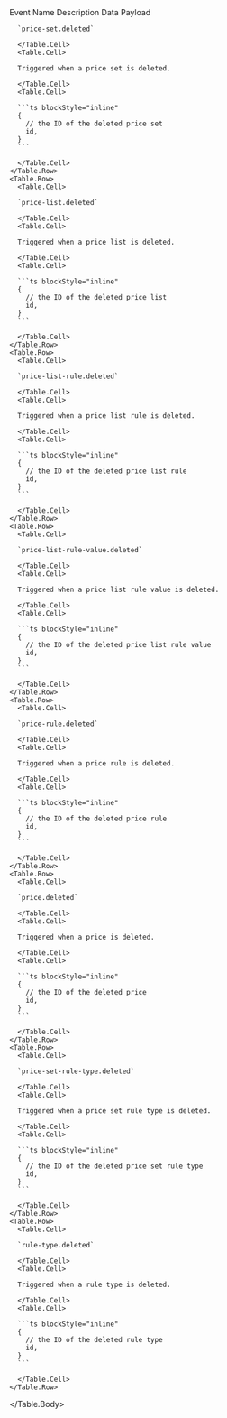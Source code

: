 
<Table>
  <Table.Header>
    <Table.Row>
      <Table.HeaderCell>Event Name</Table.HeaderCell>
      <Table.HeaderCell>Description</Table.HeaderCell>
      <Table.HeaderCell>Data Payload</Table.HeaderCell>
    </Table.Row>
  </Table.Header>
  <Table.Body>
    <Table.Row>
      <Table.Cell>

      `price-set.deleted`

      </Table.Cell>
      <Table.Cell>

      Triggered when a price set is deleted.

      </Table.Cell>
      <Table.Cell>

      ```ts blockStyle="inline"
      {
        // the ID of the deleted price set
        id,
      }
      ```

      </Table.Cell>
    </Table.Row>
    <Table.Row>
      <Table.Cell>

      `price-list.deleted`

      </Table.Cell>
      <Table.Cell>

      Triggered when a price list is deleted.

      </Table.Cell>
      <Table.Cell>

      ```ts blockStyle="inline"
      {
        // the ID of the deleted price list
        id,
      }
      ```

      </Table.Cell>
    </Table.Row>
    <Table.Row>
      <Table.Cell>

      `price-list-rule.deleted`

      </Table.Cell>
      <Table.Cell>

      Triggered when a price list rule is deleted.

      </Table.Cell>
      <Table.Cell>

      ```ts blockStyle="inline"
      {
        // the ID of the deleted price list rule
        id,
      }
      ```

      </Table.Cell>
    </Table.Row>
    <Table.Row>
      <Table.Cell>

      `price-list-rule-value.deleted`

      </Table.Cell>
      <Table.Cell>

      Triggered when a price list rule value is deleted.

      </Table.Cell>
      <Table.Cell>

      ```ts blockStyle="inline"
      {
        // the ID of the deleted price list rule value
        id,
      }
      ```

      </Table.Cell>
    </Table.Row>
    <Table.Row>
      <Table.Cell>

      `price-rule.deleted`

      </Table.Cell>
      <Table.Cell>

      Triggered when a price rule is deleted.

      </Table.Cell>
      <Table.Cell>

      ```ts blockStyle="inline"
      {
        // the ID of the deleted price rule
        id,
      }
      ```

      </Table.Cell>
    </Table.Row>
    <Table.Row>
      <Table.Cell>

      `price.deleted`

      </Table.Cell>
      <Table.Cell>

      Triggered when a price is deleted.

      </Table.Cell>
      <Table.Cell>

      ```ts blockStyle="inline"
      {
        // the ID of the deleted price
        id,
      }
      ```

      </Table.Cell>
    </Table.Row>
    <Table.Row>
      <Table.Cell>

      `price-set-rule-type.deleted`

      </Table.Cell>
      <Table.Cell>

      Triggered when a price set rule type is deleted.

      </Table.Cell>
      <Table.Cell>

      ```ts blockStyle="inline"
      {
        // the ID of the deleted price set rule type
        id,
      }
      ```

      </Table.Cell>
    </Table.Row>
    <Table.Row>
      <Table.Cell>

      `rule-type.deleted`

      </Table.Cell>
      <Table.Cell>

      Triggered when a rule type is deleted.

      </Table.Cell>
      <Table.Cell>

      ```ts blockStyle="inline"
      {
        // the ID of the deleted rule type
        id,
      }
      ```

      </Table.Cell>
    </Table.Row>
  </Table.Body>
</Table>
